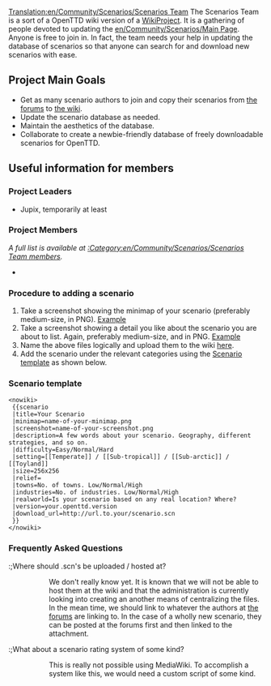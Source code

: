 [[Translation:en/Community/Scenarios/Scenarios Team]]
The Scenarios Team is a sort of a OpenTTD wiki version of a [https://www.wikipedia.org/wiki/wikipedia:wikiproject WikiProject]. It is a gathering of people devoted to updating the [[en/Community/Scenarios/Main Page]]. Anyone is free to join in. In fact, the team needs your help in updating the database of scenarios so that anyone can search for and download new scenarios with ease.

==Project Main Goals==

* Get as many scenario authors to join and copy their scenarios from [http://www.tt-forums.net/viewtopic.php?t=12481 the forums] to [[en/Community/Scenarios/Main Page|the wiki]].
* Update the scenario database as needed.
* Maintain the aesthetics of the database.
* Collaborate to create a newbie-friendly database of freely downloadable scenarios for OpenTTD.

==Useful information for members==

===Project Leaders===

* Jupix, temporarily at least

===Project Members===

''A full list is available at [[:Category:en/Community/Scenarios/Scenarios Team members]].''

*

===Procedure to adding a scenario===

# Take a screenshot showing the minimap of your scenario (preferably medium-size, in PNG). [http://wiki.openttd.org/index.php/File:Scn-echo-minimap.png Example]
# Take a screenshot showing a detail you like about the scenario you are about to list. Again, preferably medium-size, and in PNG. [http://wiki.openttd.org/index.php/File:Scn-echo-screenshot.png Example]
# Name the above files logically and upload them to the wiki [[Special:Upload|here]].
# Add the scenario under the relevant categories using the [[Template:en/Community/Scenarios/Scenario|Scenario template]] as shown below.

===Scenario template===

<pre>
<nowiki>
 {{scenario
 |title=Your Scenario
 |minimap=name-of-your-minimap.png
 |screenshot=name-of-your-screenshot.png
 |description=A few words about your scenario. Geography, different strategies, and so on.
 |difficulty=Easy/Normal/Hard
 |setting=[[Temperate]] / [[Sub-tropical]] / [[Sub-arctic]] / [[Toyland]]
 |size=256x256
 |relief=
 |towns=No. of towns. Low/Normal/High
 |industries=No. of industries. Low/Normal/High
 |realworld=Is your scenario based on any real location? Where?
 |version=your.openttd.version
 |download_url=http://url.to.your/scenario.scn
 }} 
</nowiki>
</pre>

===Frequently Asked Questions===

:;Where should .scn's be uploaded / hosted at?
::We don't really know yet. It is known that we will not be able to host them at the wiki and that the administration is currently looking into creating an another means of centralizing the files. In the mean time, we should link to whatever the authors at [http://www.tt-forums.net/viewtopic.php?t=12481 the forums] are linking to. In the case of a wholly new scenario, they can be posted at the forums first and then linked to the attachment.

:;What about a scenario rating system of some kind? 
::This is really not possible using MediaWiki. To accomplish a system like this, we would need a custom script of some kind.